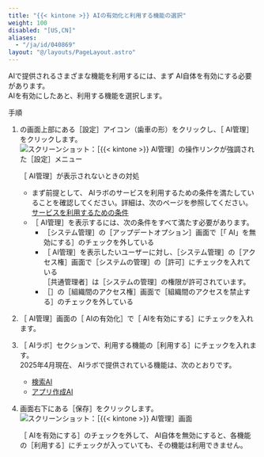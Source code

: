 ```yaml
---
title: "{{< kintone >}} AIの有効化と利用する機能の選択"
weight: 100
disabled: "[US,CN]"
aliases:
  - "/ja/id/040869"
layout: "@/layouts/PageLayout.astro"
---
```




<Kintone /> AIで提供されるさまざまな機能を利用するには、まず<Kintone /> AI自体を有効にする必要があります。  
<Kintone /> AIを有効にしたあと、利用する機能を選択します。

<Heading id="ai_ai_enable_10">手順</Heading>
1. <Kintone />の画面上部にある<Wovn>［設定］</Wovn>アイコン（歯車の形）をクリックし、<Wovn>［<Kintone /> AI管理］</Wovn>をクリックします。  
   <Img src="/k/kintone/img-ja/ai_enable_01.png" alt="スクリーンショット：［{{&lt; kintone &gt;}} AI管理］の操作リンクが強調された［設定］メニュー" />

   <Note>

   <Subtitle><Wovn>［<Kintone /> AI管理］</Wovn>が表示されないときの対処</Subtitle>

   * まず前提として、<Kintone /> AIラボのサービスを利用するための条件を満たしていることを確認してください。詳細は、次のページを参照してください。  
   [サービスを利用するための条件](/k/ja/id/040868.html#ai_index_20)
   * <Wovn>［<Kintone /> AI管理］</Wovn>を表示するには、次の条件をすべて満たす必要があります。
     * <Wovn>［<Kintone />システム管理］</Wovn>の<Wovn>［アップデートオプション］</Wovn>画面で<Wovn>［「<Kintone /> AI」を無効にする］</Wovn>のチェックを外している
     * <Wovn>［<Kintone /> AI管理］</Wovn>を表示したいユーザーに対し、<Wovn>［<Kintone />システム管理］</Wovn>の<Wovn>［アクセス権］</Wovn>画面で<Wovn>［システムの管理］</Wovn>の<Wovn>［許可］</Wovn>にチェックを入れている  
       <Wovn>［<Slash />共通管理者］</Wovn>は<Wovn>［システムの管理］</Wovn>の権限が許可されています。
     * <Wovn>［<SlashUi />］</Wovn>の<Wovn>［組織間のアクセス権］</Wovn>画面で<Wovn>［組織間のアクセスを禁止する］</Wovn>のチェックを外している

   </Note>

1. <Wovn>［<Kintone /> AI管理］</Wovn>画面の<Wovn>［<Kintone /> AIの有効化］</Wovn>で<Wovn>［<Kintone /> AIを有効にする］</Wovn>にチェックを入れます。

1. <Wovn>［<Kintone /> AIラボ］</Wovn>セクションで、利用する機能の<Wovn>［利用する］</Wovn>にチェックを入れます。  
   2025年4月現在、<Kintone /> AIラボで提供されている機能は、次のとおりです。

   * [検索AI](/k/ja/id/040870.html)
   * [アプリ作成AI](/k/ja/id/040871.html)

1. 画面右下にある<Wovn>［保存］</Wovn>をクリックします。  
   <Img src="/k/kintone/img-ja/ai_enable_02.png" alt="スクリーンショット：［{{&lt; kintone &gt;}} AI管理］画面" />

   <Warning>

   <Wovn>［<Kintone /> AIを有効にする］</Wovn>のチェックを外して、<Kintone /> AI自体を無効にすると、各機能の<Wovn>［利用する］</Wovn>にチェックが入っていても、その機能は利用できません。

   </Warning>
